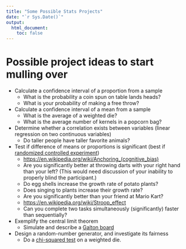 ```yaml
---
title: "Some Possible Stats Projects"
date: "`r Sys.Date()`"
output: 
  html_document:
    toc: false
---
```



# Possible project ideas to start mulling over

* Calculate a confidence interval of a proportion from a sample
  * What is the probability a coin spun on table lands heads?
  * What is your probability of making a free throw?
* Calculate a confidence interval of a mean from a sample
  * What is the average of a weighted die?
  * What is the average number of kernels in a popcorn bag?
* Determine whether a correlation exists between variables (linear regression on two continuous variables)
  * Do taller people have taller favorite animals?
* Test if difference of means or proportions is significant (best if [randomized controlled experiment](https://en.wikipedia.org/wiki/Randomized_controlled_trial){target="_blank"})
  * [https://en.wikipedia.org/wiki/Anchoring_(cognitive_bias)](https://en.wikipedia.org/wiki/Anchoring_(cognitive_bias)){target="_blank"}
  * Are you significantly better at throwing darts with your right hand than your left? (This would need discussion of your inability to properly blind the participant.)
  * Do egg shells increase the growth rate of potato plants?
  * Does singing to plants increase their growth rate?
  * Are you significantly better than your friend at Mario Kart?
  * [https://en.wikipedia.org/wiki/Stroop_effect](https://en.wikipedia.org/wiki/Stroop_effect){target="_blank"}
  * Can you complete two tasks simultaneously (significantly) faster than sequentially?
* Exemplify the central limit theorem
  * Simulate and describe a [Galton board](https://en.wikipedia.org/wiki/Galton_board){target="_blank"} 
* Design a random-number generator, and investigate its fairness
  * Do a [chi-squared test](https://en.wikipedia.org/wiki/Pearson%27s_chi-squared_test#Fairness_of_dice){target="_blank"} on a weighted die.
  
  
  

  
  